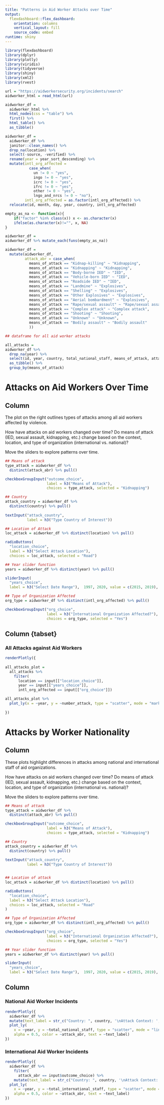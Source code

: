 ```yaml
---
title: "Patterns in Aid Worker Attacks over Time"
output: 
  flexdashboard::flex_dashboard:
    orientation: columns
    vertical_layout: fill
    source_code: embed
runtime: shiny
---
```


```r
library(flexdashboard)
library(dplyr)
library(plotly)
library(viridis)
library(tidyverse)
library(shiny)
library(xml2)
library(rvest)
```

```r
url = "https://aidworkersecurity.org/incidents/search"
aidworker_html = read_html(url)

aidworker_df = 
  aidworker_html %>% 
  html_nodes(css = "table") %>%  
  first() %>% 
  html_table() %>% 
  as_tibble()

aidworker_df =
  aidworker_df %>%
  janitor::clean_names() %>% 
  drop_na(location) %>% 
  select(-source, -verified) %>% 
  rename(year = year_sort_descending) %>% 
  mutate(intl_org_affected = 
           case_when(
             un != 0 ~ "yes",
             ingo != 0 ~ "yes",
             icrc != 0 ~ "yes",
             ifrc != 0 ~ "yes",
             other != 0 ~ "yes",
             lngo_and_nrcs != 0 ~ "no"),
         intl_org_affected = as.factor(intl_org_affected)) %>% 
  relocate(id, month, day, year, country, intl_org_affected)

empty_as_na <- function(x){
    if("factor" %in% class(x)) x <- as.character(x) 
    ifelse(as.character(x)!="", x, NA)
}

aidworker_df = 
aidworker_df %>% mutate_each(funs(empty_as_na))

aidworker_df = 
  mutate(aidworker_df, 
         attack_abr = case_when(
           means_of_attack == "Kidnap-killing" ~ "Kidnapping",
           means_of_attack == "Kidnapping" ~ "Kidnapping",
           means_of_attack == "Body-borne IED" ~ "IED", 
           means_of_attack == "Vehicle-born IED" ~ "IED", 
           means_of_attack == "Roadside IED" ~ "IED",
           means_of_attack == "Landmine" ~ "Explosives", 
           means_of_attack == "Shelling" ~ "Explosives",
           means_of_attack == "Other Explosives" ~ "Explosives",
           means_of_attack == "Aerial bombardment" ~ "Explosives",
           means_of_attack == "Rape/sexual assault" ~ "Rape/sexual assault",
           means_of_attack == "Complex attack" ~ "Complex attack",
           means_of_attack == "Shooting" ~ "Shooting",
           means_of_attack == "Unknown" ~ "Unknown", 
           means_of_attack == "Bodily assault" ~ "Bodily assault"
           ))

## dataframe for all aid worker attacks 

all_attacks = 
aidworker_df %>% 
  drop_na(year) %>% 
  select(id, year, country, total_national_staff, means_of_attack, attack_context, intl_org_affected, location, attack_abr) %>% 
  as_tibble() %>% 
  group_by(means_of_attack)


```

Attacks on Aid Workers Over Time 
==================================================

Column  {.sidebar}
-----------------------------------------------------------------------



The plot on the right outlines types of attacks among all aid workers affected by violence. 

How have attacks on aid workers changed over time? Do means of attack (IED, sexual assault, kidnapping, etc.) change based on the context, location, and type of organization (international vs. national)? 

Move the sliders to explore patterns over time.

```r

## Means of attack 
type_attack = aidworker_df %>% 
  distinct(attack_abr) %>% pull()

checkboxGroupInput("outcome_choice", 
                   label = h3("Means of Attack"),
                   choices = type_attack, selected = "Kidnapping")

## Country 
attack_country = aidworker_df %>% 
  distinct(country) %>% pull()
  
textInput("attack_country", 
          label = h3("Type Country of Interest"))

## Location of Attack 
loc_attack = aidworker_df %>% distinct(location) %>% pull()

radioButtons(
  "location_choice",
  label = h3("Select Attack Location"),
  choices = loc_attack, selected = "Road")

## Year slider function 
years = aidworker_df %>% distinct(year) %>% pull()

sliderInput(
  "years_choice",
  label = h3("Select Date Range"),  1997, 2020, value = c(2015, 2019), step = NULL, round = FALSE, ticks = TRUE, animate = FALSE, sep = "")

## Type of Organization Affected 
org_type = aidworker_df %>% distinct(intl_org_affected) %>% pull()

checkboxGroupInput("org_choice", 
                   label = h3("International Organization Affected?"),
                   choices = org_type, selected = "Yes")

```


Column {tabset}
-----------------------------------------------------------------------

### All Attacks against Aid Workers 

```r


renderPlotly({ 
  
all_attacks_plot = 
  all_attacks %>%
    filter(
      location == input[["location_choice"]],
      year == input[["years_choice"]],
      intl_org_affected == input[["org_choice"]])

all_attacks_plot %>% 
  plot_ly(x = ~year, y = ~number_attack, type = "scatter", mode = "markers", alpha = 0.5, color = ~means_of_attack, text = ~text_label)
 
})


```

Attacks by Worker Nationality 
=========================================

Column  {.sidebar}
-----------------------------------------------------------------------


These plots highlight differences in attacks among national and international staff of aid organizations. 

How have attacks on aid workers changed over time? Do means of attack (IED, sexual assault, kidnapping, etc.) change based on the context, location, and type of organization (international vs. national)? 
  
Move the sliders to explore patterns over time.

```r

## Means of attack 
type_attack = aidworker_df %>% 
  distinct(attack_abr) %>% pull()

checkboxGroupInput("outcome_choice", 
                   label = h3("Means of Attack"),
                   choices = type_attack, selected = "Kidnapping")

## Country 
attack_country = aidworker_df %>% 
  distinct(country) %>% pull()
  
textInput("attack_country", 
          label = h3("Type Country of Interest"))


## Location of attack 
loc_attack = aidworker_df %>% distinct(location) %>% pull()

radioButtons(
  "location_choice",
  label = h3("Select Attack Location"),
  choices = loc_attack, selected = "Road"
)

## Type of Organization Affected 
org_type = aidworker_df %>% distinct(intl_org_affected) %>% pull()

checkboxGroupInput("org_choice", 
                   label = h3("International Organization Affected?"),
                   choices = org_type, selected = "Yes")

## Year slider function 
years = aidworker_df %>% distinct(year) %>% pull()

sliderInput(
  "years_choice",
  label = h3("Select Date Range"),  1997, 2020, value = c(2015, 2019), step = NULL, round = FALSE, ticks = TRUE, animate = FALSE, sep = "")

```

Column {data-width=650}
-----------------------------------------------------------------------

### National Aid Worker Incidents 

```r

renderPlotly({ 
  aidworker_df %>%
  mutate(text_label = str_c("Country: ", country, '\nAttack Context: ', attack_context)) %>% 
  plot_ly(
    x = ~year, y = ~total_national_staff, type = "scatter", mode = "lines",
    alpha = 0.5, color = ~attack_abr, text = ~text_label)
})

```

### International Aid Worker Incidents 

```r

renderPlotly({ 
  aidworker_df %>%
    filter(
      attack_abr == input$outcome_choice) %>% 
    mutate(text_label = str_c("Country: ", country, '\nAttack Context:', attack_context)) %>% 
  plot_ly(
    x = ~year, y = ~total_international_staff, type = "scatter", mode = "lines",
    alpha = 0.5, color = ~attack_abr, text = ~text_label)
})

```
